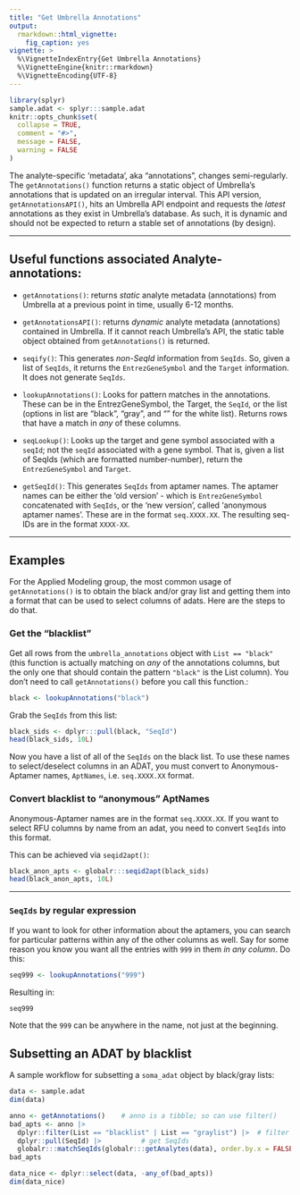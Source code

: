 ```yaml
---
title: "Get Umbrella Annotations"
output:
  rmarkdown::html_vignette:
    fig_caption: yes
vignette: >
  %\VignetteIndexEntry{Get Umbrella Annotations}
  %\VignetteEngine{knitr::rmarkdown}
  %\VignetteEncoding{UTF-8}
---
```


```r
library(splyr)
sample.adat <- splyr:::sample.adat
knitr::opts_chunk$set(
  collapse = TRUE, 
  comment = "#>",
  message = FALSE,
  warning = FALSE
)
```



The analyte-specific 'metadata', aka "annotations", changes semi-regularly.
The `getAnnotations()` function returns a static object of Umbrella's
annotations that is updated on an irregular interval.
This API version, `getAnnotationsAPI()`, hits an Umbrella API endpoint
and requests the _latest_ annotations as they exist in Umbrella's database.
As such, it is dynamic and should not be expected to return a stable
set of annotations (by design).


---------------------


## Useful functions associated Analyte-annotations:

* `getAnnotations()`:
returns _static_ analyte metadata (annotations) from Umbrella at a previous
point in time, usually 6-12 months.

* `getAnnotationsAPI()`:
returns _dynamic_ analyte metadata (annotations) contained in Umbrella.
If it cannot reach Umbrella's API, the static table object obtained
from `getAnnotations()` is returned.

* `seqify()`:
This generates _non-SeqId_ information from `SeqIds`. So, given a list of 
`SeqIds`, it returns the `EntrezGeneSymbol` and the `Target` information. 
It does not generate `SeqIds`.

* `lookupAnnotations()`:
Looks for pattern matches in the annotations. These can be in the 
EntrezGeneSymbol, the Target, the `SeqId`, or the list 
(options in list are "black", "gray", and "" for the white list). 
Returns rows that have a match in _any_ of these columns.

* `seqLookup()`:
Looks up the target and gene symbol associated with a `seqId`;
not the `seqId` associated with a gene symbol. That is, given a list of 
SeqIds (which are formatted number-number), return the `EntrezGeneSymbol`
and `Target`.

* `getSeqId()`:
This generates `SeqIds` from aptamer names. The aptamer names can be 
either the 'old version' - which is `EntrezGeneSymbol` concatenated
with `SeqIds`, or the 'new version', called 'anonymous aptamer names'. 
These are in the format `seq.XXXX.XX`. The resulting seq-IDs are in 
the format `XXXX-XX`.



----------------------


## Examples

For the Applied Modeling group, the most common usage of `getAnnotations()`
is to obtain the black and/or gray list and getting them into a format that 
can be used to select columns of adats. Here are the steps to do that.

### Get the "blacklist"

Get all rows from the `umbrella_annotations` object with 
`List == "black"` (this function is actually matching on _any_ of the 
annotations columns, but the only one that should contain the 
pattern `"black"` is the List column). You don't need to call 
`getAnnotations()` before you call this function.:


```r
black <- lookupAnnotations("black")
```

Grab the `SeqIds` from this list:

```r
black_sids <- dplyr:::pull(black, "SeqId")
head(black_sids, 10L)
```

Now you have a list of all of the `SeqIds` on the black list. 
To use these names to select/deselect columns in an ADAT, you must convert
to Anonymous-Aptamer names, `AptNames`, i.e. `seq.XXXX.XX` format.

### Convert blacklist to "anonymous" AptNames
Anonymous-Aptamer names are in the format `seq.XXXX.XX`. If you want 
to select RFU columns by name from an adat, you need to convert
`SeqIds` into this format. 

This can be achieved via `seqid2apt()`:

```r
black_anon_apts <- globalr:::seqid2apt(black_sids)
head(black_anon_apts, 10L)
```

--------------


### `SeqIds` by regular expression
If you want to look for other information about the aptamers, you can 
search for particular patterns within any of the other columns as well.
Say for some reason you know you want all the entries with 
`999` in them _in any column_. Do this:

```r
seq999 <- lookupAnnotations("999")
```

Resulting in:

```r
seq999
```

Note that the `999` can be anywhere in the name, not just at the beginning.


## Subsetting an ADAT by blacklist
A sample workflow for subsetting a `soma_adat` object by black/gray lists:

```r
data <- sample.adat
dim(data)

anno <- getAnnotations()    # anno is a tibble; so can use filter()
bad_apts <- anno |> 
  dplyr::filter(List == "blacklist" | List == "graylist") |>  # filter rows
  dplyr::pull(SeqId) |>          # get SeqIds
  globalr:::matchSeqIds(globalr:::getAnalytes(data), order.by.x = FALSE) # keep order of `data`
bad_apts

data_nice <- dplyr::select(data, -any_of(bad_apts))
dim(data_nice)
```
